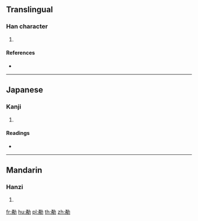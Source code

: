 ==Translingual==

===Han character===
{{Han char|rn=19|rad=力|as=07|sn=9|four=|canj=NBKS,XXNBK|ids=⿰甬力}}

# {{defn|Han|sort=力07}}

====References====
* {{Han ref|kx=0147.360|dkj=02361|dj=0333.010|hdz=10372.080|uh=52C8|ud=21192}}

----

==Japanese==

===Kanji===
{{ja-kanji|grade=|rs=力07}}

# {{defn|lang=ja|sort=力07}}

====Readings====
* {{ja-readings|on=[[よう]] (yō)|kun=[[いさむ]] (isamu)}}

----

==Mandarin==

===Hanzi===
{{cmn-hanzi|pin=[[yǒng]] ([[yong3]])|wg=yung<sup>3</sup>}}

# {{defn|lang=cmn|sort=力07}}

[[fr:勈]]
[[hu:勈]]
[[pl:勈]]
[[th:勈]]
[[zh:勈]]